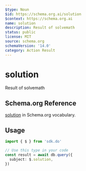 ```yaml
---
$type: Noun
$id: https://schema.org.ai/solution
$context: https://schema.org.ai
name: solution
description: Result of solvemath
status: public
license: MIT
source: schema.org
schemaVersion: '14.0'
category: Action Result
---
```


# solution

Result of solvemath

## Schema.org Reference

[solution](https://schema.org/SolveMathAction) in Schema.org vocabulary.

## Usage

```typescript
import { $ } from 'sdk.do'

// Use this type in your code
const result = await db.query({
  subject: $.solution,
})
```
